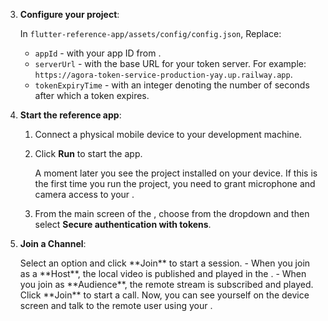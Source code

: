 <PlatformWrapper platform="flutter">

3. **Configure your project**:

    In `flutter-reference-app/assets/config/config.json`, Replace:

    * `appId` - with your app ID from <Link to="{{Global.AGORA_CONSOLE_URL}}"><Vg k="CONSOLE" /></Link>.
    * `serverUrl` - with the base URL for your token server. 
        For example: `https://agora-token-service-production-yay.up.railway.app`.
    * `tokenExpiryTime` - with an integer denoting the number of seconds after which a token expires.

1.  **Start the <Vpl k="NAME" /> reference app**:

    1. Connect a physical mobile device to your development machine.
    
    1. Click **Run** to start the app.

        A moment later you see the project installed on your device. If this is the first time you run the project, you need to grant microphone and camera access to your <Vpl k="CLIENT"/>.

    1. From the main screen of the <Vpl k="CLIENT" />, choose **<Vpd k="NAME" />** from the dropdown and then select **Secure authentication with tokens**.

1. **Join a Channel**:

    <ProductWrapper product="interactive-live-streaming, broadcast-streaming">
    Select an option and click **Join** to start a session.
    - When you join as a **Host**, the local video is published and played in the <Vpl k="CLIENT"/>.
    - When you join as **Audience**, the remote stream is subscribed and played.
    </ProductWrapper>

    <ProductWrapper product="video-calling">
    Click **Join** to start a call. Now, you can see yourself on the device screen and talk to the remote user using your <Vpl k="CLIENT"/>.
    </ProductWrapper>

</PlatformWrapper>

